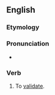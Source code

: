 ==English==

===Etymology===
{{suffix|en|valid|ify}}

===Pronunciation===
* {{IPA|en|/vəˈlɪdɪfaɪ/}}

===Verb===
{{en-verb|validifies|validifying|validified}}

# To [[validate]].